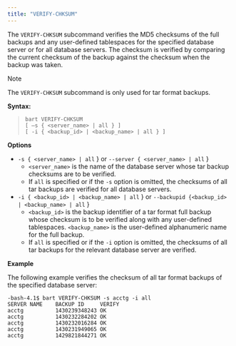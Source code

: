 ```yaml
---
title: "VERIFY-CHKSUM"
---
```




The `VERIFY-CHKSUM` subcommand verifies the MD5 checksums of the full backups and any user-defined tablespaces for the specified database server or for all database servers. The checksum is verified by comparing the current checksum of the backup against the checksum when the backup was taken.

<div class="note">

<div class="title">

Note

</div>

The `VERIFY-CHKSUM` subcommand is only used for tar format backups.

</div>

**Syntax:**

> 
> 
> ``` text
> bart VERIFY-CHKSUM
> [ –s { <server_name> | all } ]
> [ -i { <backup_id> | <backup_name> | all } ]
> ```

**Options**

  - `-s { <server_name> | all` } or `--server { <server_name> | all` }
      - `<server_name>` is the name of the database server whose tar backup checksums are to be verified.
      - If `all` is specified or if the `-s` option is omitted, the checksums of all tar backups are verified for all database servers.
  - `-i { <backup_id> | <backup_name> | all` } or `--backupid {<backup_id> | <backup_name> | all` }
      - `<backup_id>` is the backup identifier of a tar format full backup whose checksum is to be verified along with any user-defined tablespaces. `<backup_name>` is the user-defined alphanumeric name for the full backup.
      - If `all` is specified or if the `-i` option is omitted, the checksums of all tar backups for the relevant database server are verified.

**Example**

The following example verifies the checksum of all tar format backups of the specified database server:

``` text
-bash-4.1$ bart VERIFY-CHKSUM -s acctg -i all
SERVER NAME    BACKUP ID     VERIFY
acctg          1430239348243 OK
acctg          1430232284202 OK
acctg          1430232016284 OK
acctg          1430231949065 OK
acctg          1429821844271 OK
```
